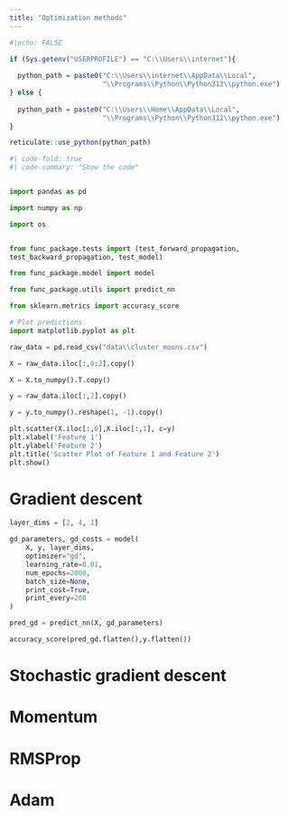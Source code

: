 ```yaml
---
title: "Optimization methods"
---
```


```r
#|echo: FALSE

if (Sys.getenv("USERPROFILE") == "C:\\Users\\internet"){
  
  python_path = paste0("C:\\Users\\internet\\AppData\\Local",
                       "\\Programs\\Python\\Python312\\python.exe")
} else {
  
  python_path = paste0("C:\\Users\\Home\\AppData\\Local",
                       "\\Programs\\Python\\Python312\\python.exe")
}

reticulate::use_python(python_path)

```

```python
#| code-fold: true
#| code-summary: "Show the code"


import pandas as pd

import numpy as np

import os


from func_package.tests import (test_forward_propagation,
test_backward_propagation, test_model)

from func_package.model import model

from func_package.utils import predict_nn

from sklearn.metrics import accuracy_score

# Plot predictions
import matplotlib.pyplot as plt

```


```python

raw_data = pd.read_csv("data\\cluster_moons.csv")

X = raw_data.iloc[:,0:2].copy()

X = X.to_numpy().T.copy()

y = raw_data.iloc[:,2].copy()

y = y.to_numpy().reshape(1, -1).copy()

```

```python

plt.scatter(X.iloc[:,0],X.iloc[:,1], c=y)
plt.xlabel('Feature 1')
plt.ylabel('Feature 2')
plt.title('Scatter Plot of Feature 1 and Feature 2')
plt.show()


```



# Gradient descent


```python

layer_dims = [2, 4, 1]

gd_parameters, gd_costs = model(
    X, y, layer_dims,
    optimizer="gd",
    learning_rate=0.01,
    num_epochs=2000,
    batch_size=None,
    print_cost=True,
    print_every=200
)

```

```python

pred_gd = predict_nn(X, gd_parameters)

accuracy_score(pred_gd.flatten(),y.flatten())

```



# Stochastic gradient descent

# Momentum

# RMSProp

# Adam